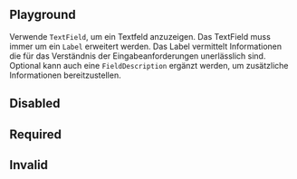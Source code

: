 ## Playground

Verwende `TextField`, um ein Textfeld anzuzeigen. Das TextField muss immer um
ein `Label` erweitert werden. Das Label vermittelt Informationen die für das
Verständnis der Eingabeanforderungen unerlässlich sind. Optional kann auch eine
`FieldDescription` ergänzt werden, um zusätzliche Informationen bereitzustellen.

<LiveCodeEditor />

## Disabled

<LiveCodeEditor example="disabled" />

## Required

<LiveCodeEditor example="required" />

## Invalid

<LiveCodeEditor example="invalid" />
